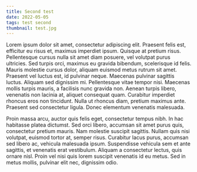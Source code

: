 ```yaml
---
title: Second test
date: 2022-05-05
tags: test second
thumbnail: test.jpg
---
```


Lorem ipsum dolor sit amet, consectetur adipiscing elit. Praesent felis est, efficitur eu risus et, maximus imperdiet ipsum. Quisque at pretium risus. Pellentesque cursus nulla sit amet diam posuere, vel volutpat purus ultricies. Sed turpis orci, maximus eu gravida bibendum, scelerisque id felis. Mauris molestie cursus dolor, aliquam euismod metus rutrum sit amet. Praesent vel luctus est, id pulvinar neque. Maecenas pulvinar sagittis luctus. Aliquam sed dignissim mi. Pellentesque vitae tempor nisi. Maecenas mollis turpis mauris, a facilisis nunc gravida non. Aenean turpis libero, venenatis non lacinia at, aliquet consequat quam. Curabitur imperdiet rhoncus eros non tincidunt. Nulla ut rhoncus diam, pretium maximus ante. Praesent sed consectetur ligula. Donec elementum venenatis malesuada.

Proin massa arcu, auctor quis felis eget, consectetur tempus nibh. In hac habitasse platea dictumst. Sed orci libero, accumsan sit amet purus quis, consectetur pretium mauris. Nam molestie suscipit sagittis. Nullam quis nisi volutpat, euismod tortor at, semper risus. Curabitur lacus purus, accumsan sed libero ac, vehicula malesuada ipsum. Suspendisse vehicula sem et ante sagittis, et venenatis erat vestibulum. Aliquam a consectetur lectus, quis ornare nisl. Proin vel nisi quis lorem suscipit venenatis id eu metus. Sed in metus mollis, pulvinar elit nec, dignissim odio.
